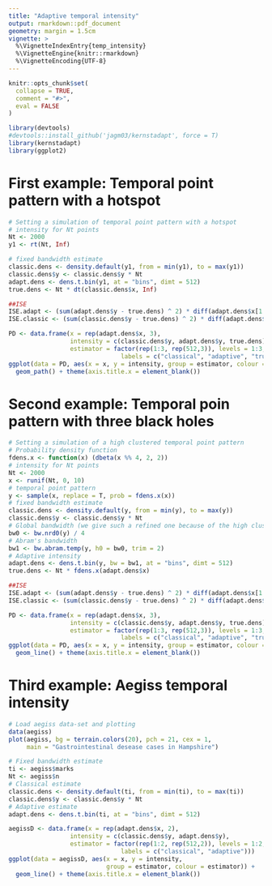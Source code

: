 ```yaml
---
title: "Adaptive temporal intensity"
output: rmarkdown::pdf_document
geometry: margin = 1.5cm
vignette: >
  %\VignetteIndexEntry{temp_intensity}
  %\VignetteEngine{knitr::rmarkdown}
  %\VignetteEncoding{UTF-8}
---
```


```r
knitr::opts_chunk$set(
  collapse = TRUE,
  comment = "#>",
  eval = FALSE
)
```

```r
library(devtools)
#devtools::install_github('jagm03/kernstadapt', force = T)
library(kernstadapt)
library(ggplot2)
```

# First example: Temporal point pattern with a hotspot

```r
# Setting a simulation of temporal point pattern with a hotspot
# intensity for Nt points
Nt <- 2000
y1 <- rt(Nt, Inf)

# fixed bandwidth estimate
classic.dens <- density.default(y1, from = min(y1), to = max(y1))
classic.dens$y <- classic.dens$y * Nt
adapt.dens <- dens.t.bin(y1, at = "bins", dimt = 512)
true.dens <- Nt * dt(classic.dens$x, Inf)

##ISE
ISE.adapt <- (sum(adapt.dens$y - true.dens) ^ 2) * diff(adapt.dens$x[1:2])
ISE.classic <- (sum(classic.dens$y - true.dens) ^ 2) * diff(adapt.dens$x[1:2])

PD <- data.frame(x = rep(adapt.dens$x, 3),
                 intensity = c(classic.dens$y, adapt.dens$y, true.dens),
                 estimator = factor(rep(1:3, rep(512,3)), levels = 1:3, 
                               labels = c("classical", "adaptive", "true")))
ggplot(data = PD, aes(x = x, y = intensity, group = estimator, colour = estimator)) + 
  geom_path() + theme(axis.title.x = element_blank())
```

# Second example: Temporal poin pattern with three black holes

```r
# Setting a simulation of a high clustered temporal point pattern
# Probability density function
fdens.x <- function(x) (dbeta(x %% 4, 2, 2))
# intensity for Nt points
Nt <- 2000
x <- runif(Nt, 0, 10)
# temporal point pattern
y <- sample(x, replace = T, prob = fdens.x(x))
# fixed bandwidth estimate
classic.dens <- density.default(y, from = min(y), to = max(y))
classic.dens$y <- classic.dens$y * Nt
# Global bandwidth (we give such a refined one because of the high clustering)
bw0 <- bw.nrd0(y) / 4
# Abram's bandwidth
bw1 <- bw.abram.temp(y, h0 = bw0, trim = 2)
# Adaptive intensity
adapt.dens <- dens.t.bin(y, bw = bw1, at = "bins", dimt = 512)
true.dens <- Nt * fdens.x(adapt.dens$x)

##ISE
ISE.adapt <- (sum(adapt.dens$y - true.dens) ^ 2) * diff(adapt.dens$x[1:2])
ISE.classic <- (sum(classic.dens$y - true.dens) ^ 2) * diff(adapt.dens$x[1:2])

PD <- data.frame(x = rep(adapt.dens$x, 3),
                 intensity = c(classic.dens$y, adapt.dens$y, true.dens),
                 estimator = factor(rep(1:3, rep(512,3)), levels = 1:3, 
                               labels = c("classical", "adaptive", "true")))
ggplot(data = PD, aes(x = x, y = intensity, group = estimator, colour = estimator)) + 
  geom_line() + theme(axis.title.x = element_blank())
```

# Third example: Aegiss temporal intensity

```r
# Load aegiss data-set and plotting
data(aegiss)
plot(aegiss, bg = terrain.colors(20), pch = 21, cex = 1, 
     main = "Gastrointestinal desease cases in Hampshire")
```

```r
# Fixed bandwidth estimate
ti <- aegiss$marks
Nt <- aegiss$n
# Classical estimate
classic.dens <- density.default(ti, from = min(ti), to = max(ti))
classic.dens$y <- classic.dens$y * Nt
# Adaptive estimate
adapt.dens <- dens.t.bin(ti, at = "bins", dimt = 512)

aegissD <- data.frame(x = rep(adapt.dens$x, 2),
                 intensity = c(classic.dens$y, adapt.dens$y),
                 estimator = factor(rep(1:2, rep(512,2)), levels = 1:2, 
                               labels = c("classical", "adaptive")))
ggplot(data = aegissD, aes(x = x, y = intensity, 
                           group = estimator, colour = estimator)) + 
  geom_line() + theme(axis.title.x = element_blank())
```

